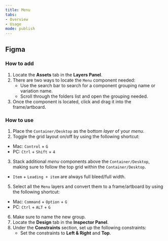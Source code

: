 ```yaml
---
title: Menu
tabs: 
- Overview
- Usage
mode: publish
---
```



## Figma

### How to add

1. Locate the **Assets** tab in the **Layers Panel**.
2. There are two ways to locate the `Menu` component needed: 
	* Use the search bar to search for a component grouping name or variation name.
	* Scroll through the folders list and open the grouping needed.
3. Once the component is located, click and drag it into the frame/artboard. 


### How to use

1. Place the `Container/Desktop` as the bottom *layer* of your *menu*. 
2. Toggle the grid layout on/off by using the following shortcut:
  * Mac: `Control` + `G`
  * PC: `Ctrl` + `Shift` + `4`
3. Stack additional *menu* components above the `Container/Desktop`, making sure to follow the top grid within the `Container/Desktop`. 
  * `Item` + `Leading + item` are always full bleed/full width. 
5. Select all the `Menu` layers and convert them to a frame/artboard by using the following shortcut: 
  * Mac: `Command` + `Option` + `G`
  * PC: `Ctrl` + `ALT` + `G`
6. Make sure to name the new group. 
7. Locate the **Design** tab in the **Inspector Panel**.
8. Under the **Constraints** section, set up the following constraints:   
    * Set the constraints to **Left & Right** and **Top**.
